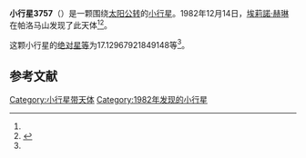 {{Infobox planet
| bgcolour = #FFFFC0
| name = 3757
| symbol = 
| image = 
| caption = 
| discovery = yes
| discovery_ref = 
| discoverer = [[埃莉諾·赫琳|埃莉諾·赫琳]]
| discovery_site = [[帕洛马山|帕洛马山]] 
| discovered = 1982年12月14日
| designations = yes
| mp_name = 
| named_after = 
| alt_names = 
| mp_category = [[阿莫尔型小行星|阿莫尔型小行星]]
| orbit_ref = <ref name="a">[http://ssd.jpl.nasa.gov/sbdb.cgi?sstr=3757 3757] {{Wayback|url=http://ssd.jpl.nasa.gov/sbdb.cgi?sstr=3757 |date=20200918020715 }}，小行星數據庫瀏覽器（JPL Small-Body Database Browser）－[[美国国家航空航天局|美国国家航空航天局]]喷气推进实验室</ref>
| epoch = 2456400.5 (2013年4月18日更新)
| aphelion = {{convert|2.652436461153329|AU|km|3|abbr=on|lk=out}}
| perihelion = {{convert|1.017004866392197|AU|km|3|abbr=on}}
| semimajor = {{convert|1.834720663772763|AU|km|3|abbr=on}}
| eccentricity = 0.445689534
| period = 907.7230324 [[日|日]]<br />2.49[[儒略年|儒略年]]
| avg_speed = 
| inclination = 3.868692071338234
| asc_node = 74.98628779292885
| mean_anomaly = 
| arg_peri = 17.12967921849148
| satellites = 
| physical_characteristics = yes
| dimensions = 
| mass = 
| density = 
| surface_grav = 
| escape_velocity = 
| sidereal_day = 
| axial_tilt = 
| pole_ecliptic_lat = 
| pole_ecliptic_lon = 
| albedo = 
| temperatures= 
| temp_name1 = 
| mean_temp_1 = 
| max_temp_1 = 
| temp_name2 = 
| max_temp_2 = 
| spectral_type = 
| abs_magnitude = 17.12967921849148
}}

'''小行星3757'''（{{lang-en|3757}}）是一颗围绕[[太阳|太阳]][[公转|公转]]的[[小行星|小行星]]。1982年12月14日，[[埃莉諾·赫琳|埃莉諾·赫琳]]在帕洛马山发现了此天体<ref name="a" /><ref>{{cite news|title=小行星列表|url=http://cfa-www.harvard.edu/iau/lists/NumberedMPs.txt|accessdate=2013-07-08|newspaper=哈佛大学|archive-date=2008-05-17|archive-url=https://web.archive.org/web/20080517010638/http://cfa-www.harvard.edu/iau/lists/NumberedMPs.txt|dead-url=no}}</ref>。

这颗小行星的[[绝对星等|绝对星等]]为17.12967921849148等<ref name="a" />。

==参考文献==
{{reflist}}
{{Minor Planet Number|[[小行星3756|小行星3756]]|[[小行星3758|小行星3758]]}}

{{小天体}}

[[Category:小行星带天体|Category:小行星带天体]]
[[Category:1982年发现的小行星|Category:1982年发现的小行星]]

{{asteroid-stub}}